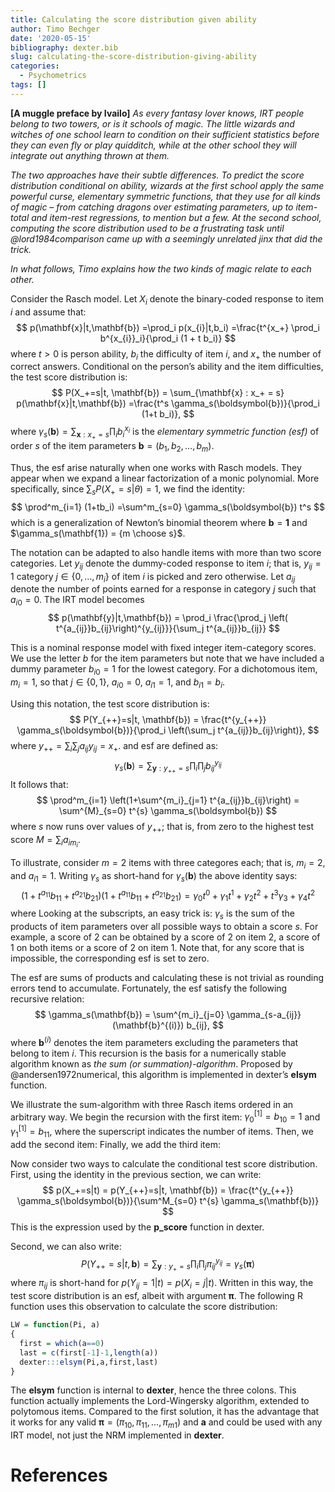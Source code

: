 ```yaml
---
title: Calculating the score distribution given ability
author: Timo Bechger
date: '2020-05-15'
bibliography: dexter.bib
slug: calculating-the-score-distribution-giving-ability
categories:
  - Psychometrics
tags: []
---
```


<B>[A muggle preface by Ivailo]</B> <I>As every fantasy lover knows, IRT people belong to two towers, or is it schools of magic. The little wizards and witches of one school learn to condition on their sufficient statistics before they can even fly or play quidditch, while at the other school they will integrate out anything thrown at them.  

The two approaches have their subtle differences. To predict the score distribution conditional on ability, wizards at the first school apply the same powerful curse, elementary symmetric functions, that they use for all kinds of magic -- from catching dragons over estimating parameters, up to item-total and item-rest regressions, to mention but a few. At the second school, computing the score distribution used to be a frustrating task until @lord1984comparison came up with a seemingly unrelated jinx that did the trick.

In what follows, Timo explains how the two kinds of magic relate to each other.</I>

Consider the Rasch model. Let $X_{i}$ denote the binary-coded response to item $i$ and assume that:
$$
p(\mathbf{x}|t,\mathbf{b}) =\prod_i p(x_{i}|t,b_i) =\frac{t^{x_+} \prod_i b^{x_{i}}_i}{\prod_i (1 + t b_i)}
$$
where $t>0$ is person ability, $b_i$ the difficulty of item $i$, and $x_+$ the number of correct answers. Conditional on the person's ability and the item difficulties, the test score distribution is:
$$
P(X_+=s|t, \mathbf{b}) = \sum_{\mathbf{x} : x_+ = s} p(\mathbf{x}|t,\mathbf{b}) =\frac{t^s \gamma_s(\boldsymbol{b})}{\prod_i (1+t b_i)},
$$
where $\gamma_s(\boldsymbol{b}) = \sum_{\mathbf{x} : x_+ = s} \prod_i b_i^{x_i}$ is the _elementary symmetric function (esf)_ of order $s$ of the item parameters $\mathbf{b}=(b_1,b_2,\dots, b_m)$. 

Thus, the esf arise naturally when one works with Rasch models. They appear when we expand a linear factorization of a monic polynomial. More specifically, since $\sum_s P(X_+=s|\theta)=1$, we find the identity:  
$$
\prod^m_{i=1} (1+tb_i)
=\sum^m_{s=0} \gamma_s(\boldsymbol{b}) t^s
$$
which is a generalization of Newton's binomial theorem where $\mathbf{b} = \mathbf{1}$ and $\gamma_s(\mathbf{1}) = {m \choose s}$. 

The notation can be adapted to also handle items with more than two score categories. Let $y_{ij}$ denote the dummy-coded response to item $i$; that is, $y_{ij}=1$ category $j \in \{0,\dots, m_i\}$ of item $i$ is picked and zero otherwise. Let $a_{ij}$ denote the number of points earned for a response in category $j$ such that $a_{i0}=0$. The IRT model becomes
$$
p(\mathbf{y}|t,\mathbf{b}) = \prod_i \frac{\prod_j \left( t^{a_{ij}}b_{ij}\right)^{y_{ij}}}{\sum_j t^{a_{ij}}b_{ij}}
$$

This is a nominal response model with fixed integer item-category scores. We use the letter $b$ for the item parameters but note that we have included a dummy parameter $b_{i0}=1$ for the lowest category. For a dichotomous item, $m_i=1$, so that $j\in\{0,1\}$, $a_{i0}=0$,  $a_{i1}=1$, and $b_{i1}=b_i$.  

Using this notation, the test score distribution is:
$$
P(Y_{++}=s|t, \mathbf{b}) = \frac{t^{y_{++}} \gamma_s(\boldsymbol{b})}{\prod_i \left(\sum_j t^{a_{ij}}b_{ij}\right)},
$$
where $y_{++}=\sum_i \sum_j a_{ij} y_{ij} = x_+$.  and esf are defined as:
$$
\gamma_s(\mathbf{b}) = \sum_{\mathbf{y}:y_{++}=s} \prod_i \prod_j b^{y_{ij}}_{ij}
$$
It follows that:
$$
\prod^m_{i=1} \left(1+\sum^{m_i}_{j=1} t^{a_{ij}}b_{ij}\right) = \sum^{M}_{s=0} t^{s} \gamma_s(\boldsymbol{b})
$$
where $s$ now runs over values of $y_{++}$; that is, from zero to the highest test score $M=\sum_i a_{im_i}$. 

To illustrate, consider $m=2$ items with three categores each; that is, $m_i=2$, and $a_{i1}=1$. Writing $\gamma_s$ as short-hand for $\gamma_s(\mathbf{b})$ the above identity says:
$$
\left(1+t^{a_{11}}b_{11} + t^{a_{21}}b_{21}\right)
\left(1+t^{a_{11}}b_{11} + t^{a_{21}}b_{21}\right)=
\gamma_0 t^0 + \gamma_1 t^1 + \gamma_2 t^2 + t^3 \gamma_3 + \gamma_4 t^2
$$
where
\begin{align*}
\gamma_0 &=1 \text{(by definition)}\\
\gamma_1 &=b_{11}+b_{21}\\
\gamma_2 &=b_{22}+b_{11}b_{21}+b_{12}\\
\gamma_3 &=b_{11}b_{22}+b_{12}b_{21} \\
\gamma_4 &=b_{12}b_{21}
\end{align*}
Looking at the subscripts, an easy trick is: $\gamma_s$ is the sum of the products of item parameters over all possible ways to obtain a score $s$. For example, a score of 2 can be obtained by a score of 2 on item 2, a score of 1 on both items or a score of 2 on item 1. Note that, for any score that is impossible, the corresponding esf is set to zero. 


The esf are sums of products and calculating these is not trivial as rounding errors tend to accumulate. Fortunately, the esf satisfy the following recursive relation:
$$
 \gamma_s(\mathbf{b})
 =
 \sum^{m_i}_{j=0} \gamma_{s-a_{ij}}(\mathbf{b}^{(i)}) b_{ij},
$$
where $\mathbf{b}^{(i)}$ denotes the item parameters excluding the parameters that belong to item $i$. This recursion is the basis for a numerically stable algorithm known as _the sum (or summation)-algorithm_. Proposed by @andersen1972numerical, this algorithm is implemented in dexter's __elsym__ function.

We illustrate the sum-algorithm with three Rasch items ordered in an arbitrary way. We begin the recursion with the first item: $\gamma^{[1]}_0 = b_{10} = 1$ and $\gamma^{[1]}_1 = b_{11}$, where the superscript indicates the number of items. Then, we add the second item:
\begin{align*}
\gamma^{[2]}_0 &= \gamma^{[1]}_{0}b_{20} = b_{10}b_{20} = 1\\
\gamma^{[2]}_1 &= \gamma^{[1]}_{1}b_{20} + \gamma^{[1]}_{0}b_{21} = b_{11}b_{20} + b_{21}b_{10}=b_{11}+b_{21}\\
\gamma^{[2]}_2 &=  \gamma^{[1]}_{1}b_{21} = b_{11}b_{21}
\end{align*}
Finally, we add the third item:
\begin{align*}
\gamma^{[3]}_0 &= \gamma^{[2]}_{0}b_{30} = b_{10}b_{20}b_{30} =  1\\
\gamma^{[3]}_1 &= \gamma^{[2]}_{1}b_{30} + \gamma^{[2]}_{0}b_{31} = b_{11}b_{20}b_{30} + b_{21}b_{10}b_{30} +b_{10}b_{20}b_{31} = b_{11}+b_{21}+b_{31}\\
\gamma^{[3]}_2 &= \gamma^{[2]}_{2}b_{30} + \gamma^{[2]}_{1}b_{31} = b_{11}b_{21}b_{30}+b_{11}b_{20}b_{31} + b_{21}b_{10}b_{31} 
=b_{11}b_{21} + b_{11}b_{31} + b_{21}b_{31}\\
\gamma^{[3]}_3 &= \gamma^{[2]}_{2}b_{31}  = b_{11}b_{21}b_{31}
\end{align*}

Now consider two ways to calculate the conditional test score distribution. First, using the identity in the previous section, we can write:
$$
p(X_+=s|t) = p(Y_{++}=s|t, \mathbf{b}) = \frac{t^{y_{++}} \gamma_s(\boldsymbol{b})}{\sum^M_{s=0} t^{s} \gamma_s(\mathbf{b})}
$$
This is the expression used by the __p_score__ function in dexter.  

Second, we can also write:
$$
P(Y_{++}=s|t, \mathbf{b}) = \sum_{\mathbf{y}:y_+ = s} \prod_i \prod_j \pi_{ij}^{y_{ij}} = \gamma_s(\boldsymbol{\pi})
$$
where $\pi_{ij}$ is short-hand for $p(Y_{ij}=1|t) = p(X_i=j|t)$. Written in this way, the test score distribution is an esf, albeit with argument $\boldsymbol{\pi}$. The following R function uses this observation to calculate the score distribution:


```r
LW = function(Pi, a)
{
  first = which(a==0)
  last = c(first[-1]-1,length(a))
  dexter:::elsym(Pi,a,first,last)
}
```

The __elsym__ function is internal to __dexter__, hence the three colons. This function actually implements the Lord-Wingersky algorithm, extended to polytomous items. Compared to the first solution, it has the advantage that it works for any valid $\boldsymbol{\pi}=(\pi_{10},\pi_{11},\dots, \pi_{m1})$ and $\mathbf{a}$ and could be used with any IRT model, not just the NRM implemented in __dexter__. 

# References
